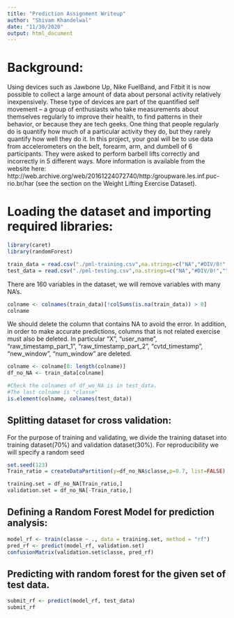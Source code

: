 ---
title: "Prediction Assignment Writeup"
author: "Shivam Khandelwal"
date: "11/30/2020"
output: html_document
---

# Background:
Using devices such as Jawbone Up, Nike FuelBand, and Fitbit it is now possible to collect a large amount of data about personal activity relatively inexpensively. These type of devices are part of the quantified self movement – a group of enthusiasts who take measurements about themselves regularly to improve their health, to find patterns in their behavior, or because they are tech geeks. One thing that people regularly do is quantify how much of a particular activity they do, but they rarely quantify how well they do it. In this project, your goal will be to use data from accelerometers on the belt, forearm, arm, and dumbell of 6 participants. They were asked to perform barbell lifts correctly and incorrectly in 5 different ways. More information is available from the website here: http://web.archive.org/web/20161224072740/http:/groupware.les.inf.puc-rio.br/har (see the section on the Weight Lifting Exercise Dataset).


# Loading the dataset and importing required libraries:
```{r}
library(caret)
library(randomForest)

train_data = read.csv("./pml-training.csv",na.strings=c("NA","#DIV/0!",""))
test_data = read.csv("./pml-testing.csv",na.strings=c("NA","#DIV/0!",""))
```

There are 160 variables in the dataset, we will remove variables with many NA's.

```{r}
colname <- colnames(train_data)[!colSums(is.na(train_data)) > 0]
colname
```

We should delete the column that contains NA to avoid the error. In addition, in order to make accurate predictions, columns that is not related exercise must also be deleted. In particular “X”, “user_name”, “raw_timestamp_part_1”, “raw_timestamp_part_2”, “cvtd_timestamp”, “new_window”, “num_window” are deleted.

```{r}
colname <- colname[8: length(colname)]
df_no_NA <- train_data[colname]

#Check the colnames of df_wo_NA is in test_data.
#The last colname is "classe"
is.element(colname, colnames(test_data))
```

## Splitting dataset for cross validation:
For the purpose of training and validating, we divide the training dataset into training dataset(70%) and validation dataset(30%). For reproducibility we will specify a random seed
```{r}
set.seed(123)
Train_ratio = createDataPartition(y=df_no_NA$classe,p=0.7, list=FALSE)

training.set = df_no_NA[Train_ratio,]
validation.set = df_no_NA[-Train_ratio,]
```

## Defining a Random Forest Model for prediction analysis:

```{r}
model_rf <- train(classe ~ ., data = training.set, method = "rf")
pred_rf <- predict(model_rf, validation.set)
confusionMatrix(validation.set$classe, pred_rf)
```

## Predicting with random forest for the given set of test data.

```{r}
submit_rf <- predict(model_rf, test_data)
submit_rf
```

